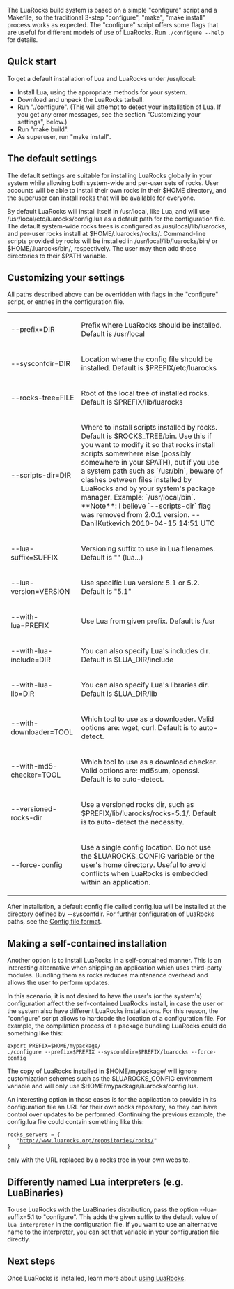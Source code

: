 The LuaRocks build system is based on a simple "configure" script and a
Makefile, so the traditional 3-step "configure", "make", "make install"
process works as expected. The "configure" script offers some flags
that are useful for different models of use of LuaRocks. Run <tt>./configure --help</tt>
for details.

== Quick start ==

To get a default installation of Lua and LuaRocks under /usr/local:

* Install Lua, using the appropriate methods for your system.
* Download and unpack the LuaRocks tarball.
* Run "./configure". (This will attempt to detect your installation of Lua. If you get any error messages, see the section "Customizing your settings", below.)
* Run "make build".
* As superuser, run "make install".

== The default settings ==

The default settings are suitable for installing LuaRocks globally
in your system while allowing both system-wide and per-user sets of rocks.
User accounts will be able to install their own rocks in their $HOME
directory, and the superuser can install rocks that will be available
for everyone.

By default LuaRocks will install itself in /usr/local, like Lua, and
will use /usr/local/etc/luarocks/config.lua as a default path for the configuration
file. The default system-wide rocks trees is configured as /usr/local/lib/luarocks,
and per-user rocks install at $HOME/.luarocks/rocks/.
Command-line scripts provided by rocks will be installed in 
/usr/local/lib/luarocks/bin/ or $HOME/.luarocks/bin/, respectively. The user
may then add these directories to their $PATH variable.

== Customizing your settings ==

All paths described above can be overridden with flags in the "configure" script,
or entries in the configuration file.

{| cellpadding=5px
| --prefix=DIR || Prefix where LuaRocks should be installed. Default is /usr/local
|--------------------------------------------------------------------------------
| --sysconfdir=DIR || Location where the config file should be installed. Default is $PREFIX/etc/luarocks
|--------------------------------------------------------------------------------
| --rocks-tree=FILE || Root of the local tree of installed rocks. Default is $PREFIX/lib/luarocks
|--------------------------------------------------------------------------------
| --scripts-dir=DIR || Where to install scripts installed by rocks. Default is $ROCKS_TREE/bin. Use this if you want to modify it so that rocks install scripts somewhere else (possibly somewhere in your $PATH), but if you use a system path such as `/usr/bin`, beware of clashes between files installed by LuaRocks and by your system's package manager. Example: `/usr/local/bin`. **Note**: I believe `--scripts-dir` flag was removed from 2.0.1 version. -- DanilKutkevich 2010-04-15 14:51 UTC
|--------------------------------------------------------------------------------
| --lua-suffix=SUFFIX || Versioning suffix to use in Lua filenames. Default is "" (lua...)
|--------------------------------------------------------------------------------
| --lua-version=VERSION || Use specific Lua version: 5.1 or 5.2. Default is "5.1"
|--------------------------------------------------------------------------------
| --with-lua=PREFIX || Use Lua from given prefix. Default is /usr
|--------------------------------------------------------------------------------
| --with-lua-include=DIR || You can also specify Lua's includes dir. Default is $LUA_DIR/include
|--------------------------------------------------------------------------------
| --with-lua-lib=DIR || You can also specify Lua's libraries dir. Default is $LUA_DIR/lib
|--------------------------------------------------------------------------------
| --with-downloader=TOOL || Which tool to use as a downloader. Valid options are: wget, curl. Default is to auto-detect.
|--------------------------------------------------------------------------------
| --with-md5-checker=TOOL || Which tool to use as a download checker. Valid options are: md5sum, openssl. Default is to auto-detect.
|--------------------------------------------------------------------------------
| --versioned-rocks-dir || Use a versioned rocks dir, such as $PREFIX/lib/luarocks/rocks-5.1/. Default is to auto-detect the necessity.
|--------------------------------------------------------------------------------
| --force-config || Use a single config location. Do not use the $LUAROCKS_CONFIG variable or the user's home directory. Useful to avoid conflicts when LuaRocks is embedded within an application.
|}

After installation, a default config file called config.lua will be installed at the directory defined by --sysconfdir. For further configuration of LuaRocks paths, see the [[Config file format]].

== Making a self-contained installation ==

Another option is to install LuaRocks in a self-contained manner. This
is an interesting alternative when shipping an application which uses
third-party modules. Bundling them as rocks reduces maintenance overhead
and allows the user to perform updates.

In this scenario, it is not desired to have the user's (or the system's)
configuration affect the self-contained LuaRocks install, in case the 
user or the system also have different LuaRocks installations. For this
reason, the "configure" script allows to hardcode the location of a
configuration file. For example, the compilation process of a package
bundling LuaRocks could do something like this:

 export PREFIX=$HOME/mypackage/
 ./configure --prefix=$PREFIX --sysconfdir=$PREFIX/luarocks --force-config

The copy of LuaRocks installed in $HOME/mypackage/ will ignore
customization schemes such as the $LUAROCKS_CONFIG environment variable
and will only use $HOME/mypackage/luarocks/config.lua.

An interesting option in those cases is for the application to provide
in its configuration file an URL for their own rocks repository, so they
can have control over updates to be performed. Continuing the previous
example, the config.lua file could contain something like this:

 rocks_servers = {
    "http://www.luarocks.org/repositories/rocks/"
 }

only with the URL replaced by a rocks tree in your own website.

== Differently named Lua interpreters (e.g. LuaBinaries) ==

To use LuaRocks with the LuaBinaries distribution, pass the option
--lua-suffix=5.1 to "configure". This adds the given suffix to the 
default value of <code>lua_interpreter</code> in the configuration file.
If you want to use an alternative name to the interpreter, you can set
that variable in your configuration file directly.

== Next steps ==

Once LuaRocks is installed, learn more about [[Using LuaRocks|using LuaRocks]].
